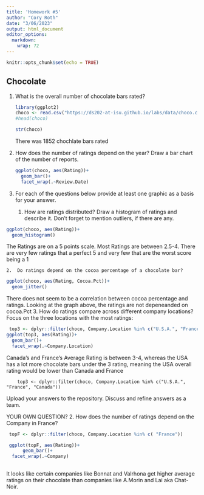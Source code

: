 ---
title: 'Homework #5'
author: "Cory Roth"
date: "3/06/2023"
output: html_document
editor_options: 
  markdown: 
    wrap: 72
---

```{r setup, include=FALSE}
knitr::opts_chunk$set(echo = TRUE)
```

## Chocolate

1.  What is the overall number of chocolate bars rated?

    ```{r}
    library(ggplot2)
    choco <- read.csv("https://ds202-at-isu.github.io/labs/data/choco.csv")
    #head(choco)

    str(choco)

    ```

    There was 1852 chochlate bars rated

2.  How does the number of ratings depend on the year? Draw a bar chart
    of the number of reports.

    ```{r}
    ggplot(choco, aes(Rating))+
      geom_bar()+
      facet_wrap(.~Review.Date)

    ```

3.  For each of the questions below provide at least one graphic as a
    basis for your answer.

    1.  How are ratings distributed? Draw a histogram of ratings and
        describe it. Don't forget to mention outliers, if there are any.

```{r}
ggplot(choco, aes(Rating))+
  geom_histogram()
```

The Ratings are on a 5 points scale. Most Ratings are between 2.5-4.
There are very few ratings that a perfect 5 and very few that are the
worst score being a 1

    2.  Do ratings depend on the cocoa percentage of a chocolate bar?

```{r}
ggplot(choco, aes(Rating, Cocoa.Pct))+
  geom_jitter()
```

There does not seem to be a correlation between cocoa percentage and
ratings. Looking at the graph above, the ratings are not depeneanded on
cocoa.Pct 3. How do ratings compare across different company locations?
Focus on the three locations with the most ratings:

```{r}
 top3 <- dplyr::filter(choco, Company.Location %in% c("U.S.A.", "France", "Canada"))
ggplot(top3, aes(Rating))+
  geom_bar()+
  facet_wrap(.~Company.Location)
```

Canada's and France's Average Rating is between 3-4, whereas the USA has
a lot more chocolate bars under the 3 rating, meaning the USA overall
rating would be lower than Canada and France <!-- -->

        top3 <- dplyr::filter(choco, Company.Location %in% c("U.S.A.", "France", "Canada"))

Upload your answers to the repository. Discuss and refine answers as a
team.

YOUR OWN QUESTION? 2. How does the number of ratings depend on the
Company in France?


```{r}
 topF <- dplyr::filter(choco, Company.Location %in% c( "France"))

 ggplot(topF, aes(Rating))+
      geom_bar()+
  facet_wrap(.~Company)
      

```
It looks like certain companies like Bonnat and Valrhona get higher average ratings on their chocolate than companies like A.Morin and Lai aka Chat-Noir.